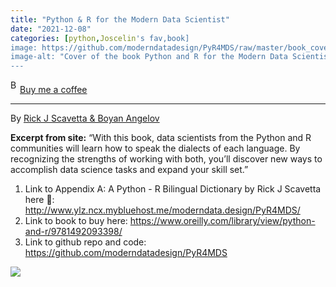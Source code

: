 ```yaml
---
title: "Python & R for the Modern Data Scientist"
date: "2021-12-08"
categories: [python,Joscelin's fav,book]
image: https://github.com/moderndatadesign/PyR4MDS/raw/master/book_cover.jpeg
image-alt: "Cover of the book Python and R for the Modern Data Scientist by Rick J. Scavetta and Boyan Angelov, featuring a detailed illustration of a squid and the tagline The Best of Both Worlds."
---
```


<link href="https://fonts.googleapis.com/css?family=Cookie" rel="stylesheet"><a class="bmc-button" target="_blank" href="https://www.buymeacoffee.com/JoscelinRocha">![Buy me a coffee](https://cdn.buymeacoffee.com/buttons/bmc-new-btn-logo.svg){alt="Buy me a coffee" width="15" height="21"}Buy me a coffee</a>

------------------------------------------------------------------------

By [Rick J Scavetta & Boyan Angelov](https://github.com/moderndatadesign/PyR4MDS)

**Excerpt from site:** "With this book, data scientists from the Python and R communities will learn how to speak the dialects of each language. By recognizing the strengths of working with both, you'll discover new ways to accomplish data science tasks and expand your skill set."

1.  Link to Appendix A: A Python - R Bilingual Dictionary by Rick J Scavetta here 💯: <http://www.ylz.ncx.mybluehost.me/moderndata.design/PyR4MDS/>
2.  Link to book to buy here: <https://www.oreilly.com/library/view/python-and-r/9781492093398/>
3.  Link to github repo and code: <https://github.com/moderndatadesign/PyR4MDS>

![](https://github.com/moderndatadesign/PyR4MDS/raw/master/book_cover.jpeg){fig-alt="Cover of the book Python and R for the Modern Data Scientist by Rick J. Scavetta and Boyan Angelov, featuring a detailed illustration of a squid and the tagline The Best of Both Worlds."}

